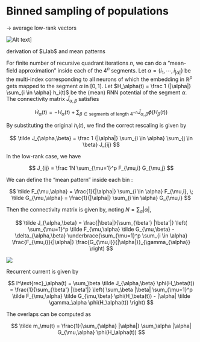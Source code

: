 # Binned sampling of populations {#sec-mean-patterns}

-> average low-rank vectors

![Alt text](figures/Screenshot_2023-06-03_19-59-49.png)]

derivation of $\Jab$ and mean patterns

For finite number of recursive quadrant iterations $n$, we can do a "mean-field approximation" inside each of the $4^n$ segments. Let $\alpha = \{i_1,\cdots,i_{|\alpha|}\}$ be the multi-index corresponding to all neurons of which the embedding in $\mathbb R^p$ gets mapped to the segment $\alpha$ in $[0,1]$. Let $H_\alpha(t) = \frac 1 {|\alpha|} \sum_{i \in \alpha} h_i(t)$ be the (mean) RNN potential of the segment $\alpha$. The connectivity matrix $\tilde J_{\alpha,\beta}$ satisfies

$$
\dot H_\alpha(t) = -H_\alpha(t) + \sum_{\beta \in \text{segments of length } 4^{-n}} \tilde J_{\alpha,\beta} \phi(H_\beta(t))
$$

By substituting the original $h_i(t)$, we find the correct rescaling is given by

$$
\tilde J_{\alpha,\beta} = \frac 1 {|\alpha|} \sum_{i \in \alpha} \sum_{j \in \beta} J_{ij}
$$

In the low-rank case, we have

$$
J_{ij} = \frac 1N \sum_{\mu=1}^p F_{\mu,i} G_{\mu,j}
$$

We can define the "mean pattern" inside each bin :

$$
\tilde F_{\mu,\alpha} = \frac{1}{|\alpha|} \sum_{i \in \alpha} F_{\mu,i}, \; \tilde G_{\mu,\alpha} = \frac{1}{|\alpha|} \sum_{i \in \alpha} G_{\mu,i}
$$

Then the connectivity matrix is given by, noting $N = \sum_{\alpha} |\alpha|$,

$$
\tilde J_{\alpha,\beta} = \frac{|\beta|}{\sum_{\beta'} |\beta'|} \left( \sum_{\mu=1}^p \tilde F_{\mu,\alpha} \tilde G_{\mu,\beta} - \delta_{\alpha,\beta} \underbrace{\sum_{\mu=1}^p \sum_{i \in \alpha} \frac{F_{\mu,i}}{|\alpha|} \frac{G_{\mu,i}}{|\alpha|}}_{\gamma_{\alpha}} \right)
$$

![](figures/sampling_R2_nogrid_kernel.png)


Recurrent current is given by

$$
I^\text{rec}_\alpha(t) = \sum_\beta \tilde J_{\alpha,\beta} \phi(H_\beta(t)) = \frac{1}{\sum_{\beta'} |\beta'|} \left( \sum_\beta |\beta| \sum_{\mu=1}^p \tilde F_{\mu,\alpha} \tilde G_{\mu,\beta} \phi(H_\beta(t)) - |\alpha| \tilde \gamma_\alpha \phi(H_\alpha(t)) \right)
$$

The overlaps can be computed as

$$
\tilde m_\mu(t) = \frac{1}{\sum_{\alpha} |\alpha|} \sum_\alpha |\alpha| G_{\mu,\alpha} \phi(H_\alpha(t))
$$